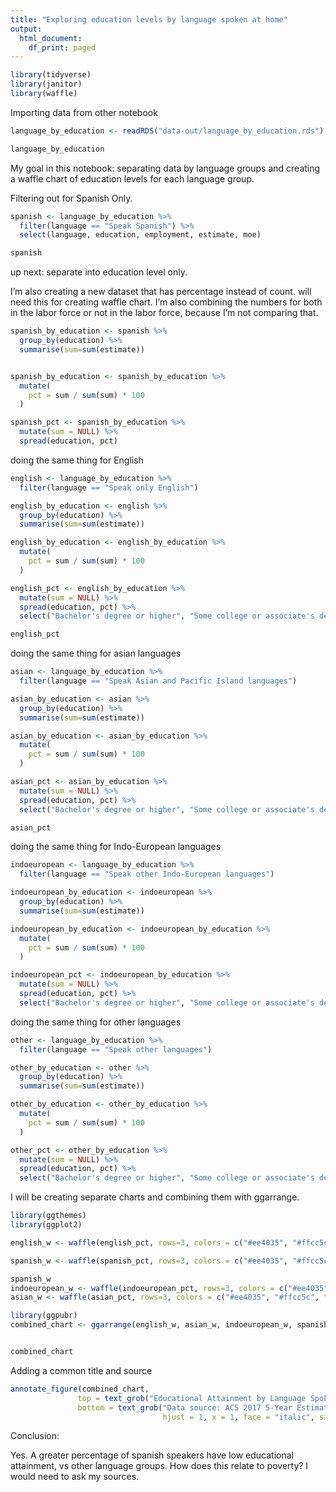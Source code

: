 ```yaml
---
title: "Exploring education levels by language spoken at home"
output:
  html_document:
    df_print: paged
---
```


```r
library(tidyverse)
library(janitor)
library(waffle)
```


Importing data from other notebook

```r
language_by_education <- readRDS("data-out/language_by_education.rds")
```

```r
language_by_education
```


My goal in this notebook:
separating data by language groups and creating a waffle chart of education levels for each language group.

Filtering out for Spanish Only.


```r
spanish <- language_by_education %>% 
  filter(language == "Speak Spanish") %>% 
  select(language, education, employment, estimate, moe)

spanish 
```


up next: separate into education level only.

I'm also creating a new dataset that has percentage instead of count. will need this for creating waffle chart.
I'm also combining the numbers for both in the labor force or not in the labor force, because I'm not comparing that.

```r
spanish_by_education <- spanish %>% 
  group_by(education) %>% 
  summarise(sum=sum(estimate))


spanish_by_education <- spanish_by_education %>% 
  mutate(
    pct = sum / sum(sum) * 100
  )

spanish_pct <- spanish_by_education %>% 
  mutate(sum = NULL) %>% 
  spread(education, pct)
```

doing the same thing for English

```r
english <- language_by_education %>% 
  filter(language == "Speak only English")

english_by_education <- english %>% 
  group_by(education) %>% 
  summarise(sum=sum(estimate))

english_by_education <- english_by_education %>% 
  mutate(
    pct = sum / sum(sum) * 100
  )

english_pct <- english_by_education %>% 
  mutate(sum = NULL) %>% 
  spread(education, pct) %>% 
  select("Bachelor's degree or higher", "Some college or associate's degree", "High school graduate (includes equivalency)", "Less than high school graduate")

english_pct
```

doing the same thing for asian languages

```r
asian <- language_by_education %>% 
  filter(language == "Speak Asian and Pacific Island languages")

asian_by_education <- asian %>% 
  group_by(education) %>% 
  summarise(sum=sum(estimate))

asian_by_education <- asian_by_education %>% 
  mutate(
    pct = sum / sum(sum) * 100
  )

asian_pct <- asian_by_education %>% 
  mutate(sum = NULL) %>% 
  spread(education, pct) %>% 
  select("Bachelor's degree or higher", "Some college or associate's degree", "High school graduate (includes equivalency)", "Less than high school graduate")

asian_pct
```

doing the same thing for Indo-European languages


```r

indoeuropean <- language_by_education %>% 
  filter(language == "Speak other Indo-European languages")

indoeuropean_by_education <- indoeuropean %>% 
  group_by(education) %>% 
  summarise(sum=sum(estimate))

indoeuropean_by_education <- indoeuropean_by_education %>% 
  mutate(
    pct = sum / sum(sum) * 100
  )

indoeuropean_pct <- indoeuropean_by_education %>% 
  mutate(sum = NULL) %>% 
  spread(education, pct) %>% 
  select("Bachelor's degree or higher", "Some college or associate's degree", "High school graduate (includes equivalency)", "Less than high school graduate")
```

doing the same thing for other languages 

```r
other <- language_by_education %>% 
  filter(language == "Speak other languages")

other_by_education <- other %>% 
  group_by(education) %>% 
  summarise(sum=sum(estimate))

other_by_education <- other_by_education %>% 
  mutate(
    pct = sum / sum(sum) * 100
  )

other_pct <- other_by_education %>% 
  mutate(sum = NULL) %>% 
  spread(education, pct) %>% 
  select("Bachelor's degree or higher", "Some college or associate's degree", "High school graduate (includes equivalency)", "Less than high school graduate")
```

I will be creating separate charts and combining them with ggarrange.

```r
library(ggthemes)
library(ggplot2)

english_w <- waffle(english_pct, rows=3, colors = c("#ee4035", "#ffcc5c", "#7bc043", "#0392cf"), title = "English Only") + theme(legend.position = "none")

spanish_w <- waffle(spanish_pct, rows=3, colors = c("#ee4035", "#ffcc5c", "#7bc043", "#0392cf"), title ="Spanish") + theme(legend.position = "none")

spanish_w
indoeuropean_w <- waffle(indoeuropean_pct, rows=3, colors = c("#ee4035", "#ffcc5c", "#7bc043", "#0392cf"), title = "Other Indo-European languages") + theme(legend.position = "none")
asian_w <- waffle(asian_pct, rows=3, colors = c("#ee4035", "#ffcc5c", "#7bc043", "#0392cf"), title = "Asian & Pacific Island languages") + theme(legend.position = "none")

library(ggpubr)
combined_chart <- ggarrange(english_w, asian_w, indoeuropean_w, spanish_w, nrow = 4, common.legend = TRUE, legend ="right")


combined_chart

```

Adding a common title and source

```r
annotate_figure(combined_chart,
               top = text_grob("Educational Attainment by Language Spoken at Home", color = "black", face = "bold", size = 20),
               bottom = text_grob("Data source: ACS 2017 5-Year Estimates", color = "black",
                                  hjust = 1, x = 1, face = "italic", size = 10))
```


Conclusion:

Yes. A greater percentage of spanish speakers have low educational attainment, vs other language groups. How does this relate to poverty? I would need to ask my sources.
